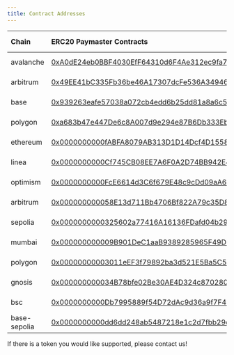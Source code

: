 ```yaml
---
title: Contract Addresses
---
```


| Chain     | ERC20 Paymaster Contracts                                                                                                                 | ERC20 Address                                                                                                                      |
| :-------- | :---------------------------------------------------------------------------------------------------------------------------------------- | :-------------------------------------------------------------------------------------------------------------------------------- |
| avalanche | [0xA0dE24eb0BBF4030EfF64310d6F4Ae312ec9fa79](https://snowtrace.io/address/0xA0dE24eb0BBF4030EfF64310d6F4Ae312ec9fa79)                     | [USDC: 0xB97E...8a6E](https://snowtrace.io/address/0xB97EF9Ef8734C71904D8002F8b6Bc66Dd9c48a6E)              |
| arbitrum  | [0x49EE41bC335Fb36be46A17307dcFe536A3494644](https://arbiscan.io/address/0x49EE41bC335Fb36be46A17307dcFe536A3494644)                      | [USDC.e: 0xFF97...5CC8](https://arbiscan.io/address/0xFF970A61A04b1cA14834A43f5dE4533eBDDB5CC8)              |
| base      | [0x939263eafe57038a072cb4edd6b25dd81a8a6c56](https://basescan.org/address/0x939263eafe57038a072cb4edd6b25dd81a8a6c56)                     | [USDC: 0x8335...2913](https://basescan.org/address/0x833589fCD6eDb6E08f4c7C32D4f71b54bdA02913)             |
| polygon   | [0xa683b47e447De6c8A007d9e294e87B6Db333Eb18](https://polygonscan.com/address/0xa683b47e447De6c8A007d9e294e87B6Db333Eb18)                  | [USDC.e: 0x2791...4174](https://polygonscan.com/address/0x2791Bca1f2de4661ED88A30C99A7a9449Aa84174)          |
| ethereum  | [0x0000000000fABFA8079AB313D1D14Dcf4D15582a](https://etherscan.io/address/0x0000000000fabfa8079ab313d1d14dcf4d15582a)                     | [USDC: 0xA0b8...eB48](https://etherscan.io/address/0xA0b86991c6218b36c1d19D4a2e9Eb0cE3606eB48)          |
| linea     | [0x0000000000Cf745CB08EE7A6F0A2D74BB942E414](https://lineascan.build/address/0x0000000000Cf745CB08EE7A6F0A2D74BB942E414)                  | [USDC.e: 0x1762...E1ff](https://lineascan.build/address/0x176211869ca2b568f2a7d4ee941e073a821ee1ff)          |
| optimism  | [0x0000000000FcE6614d3C6f679E48c9cDd09aA634](https://optimistic.etherscan.io/address/0x0000000000fce6614d3c6f679e48c9cdd09aa634)          | [USDC: 0x0b2C...Ff85](https://optimistic.etherscan.io/address/0x0b2C639c533813f4Aa9D7837CAf62653d097Ff85)  |
| arbitrum  | [0x000000000058E13d711Bb4706Bf822A79c35D8b1](https://arbiscan.io/address/0x000000000058e13d711bb4706bf822a79c35d8b1)          | [USDC: 0xaf88...5831](https://arbiscan.io/address/0xaf88d065e77c8cC2239327C5EDb3A432268e5831)  |
| sepolia   | [0x0000000000325602a77416A16136FDafd04b299f](https://sepolia.etherscan.io/address/0x0000000000325602a77416a16136fdafd04b299f)             | [USDC: 0x1c7D...7238](https://sepolia.etherscan.io/address/0x1c7D4B196Cb0C7B01d743Fbc6116a902379C7238)     |
| mumbai    | [0x000000000009B901DeC1aaB9389285965F49D387](https://mumbai.polygonscan.com/address/0x000000000009B901DeC1aaB9389285965F49D387)           | [USDC: 0x9999...4f97](https://mumbai.polygonscan.com/address/0x9999f7Fea5938fD3b1E26A12c3f2fb024e194f97)   |
| polygon   | [0x00000000003011eEF3f79892ba3d521E5Ba5C5c0](https://polygonscan.com/address/0x00000000003011eef3f79892ba3d521e5ba5c5c0)                  | [USDC: 0x3c49...3359](https://polygonscan.com/address/0x3c499c542cEF5E3811e1192ce70d8cC03d5c3359)          |
| gnosis  | [0x000000000034B78bfe02Be30AE4D324c8702803d](https://gnosisscan.io/address/0x000000000034b78bfe02be30ae4d324c8702803d)          | [USDC: 0xDDAf...7A83](https://gnosisscan.io/address/0xddafbb505ad214d7b80b1f830fccc89b60fb7a83)  |
| bsc    | [0x0000000000Db7995889f54D72dAc9d36a9f7F467](https://bscscan.com/address/0x0000000000db7995889f54d72dac9d36a9f7f467)           | [USDC: 0x8AC7...580d](https://bscscan.com/address/0x8AC76a51cc950d9822D68b83fE1Ad97B32Cd580d)   |
| base-sepolia | [0x0000000000dd6dd248ab5487218e1c2d7fbb29c9](https://sepolia.basescan.org/address/0x0000000000dd6dd248ab5487218e1c2d7fbb29c9)          | [USDC: 0x036C...CF7e](https://sepolia.basescan.org/address/0x036CbD53842c5426634e7929541eC2318f3dCF7e)     |

If there is a token you would like supported, please contact us!

